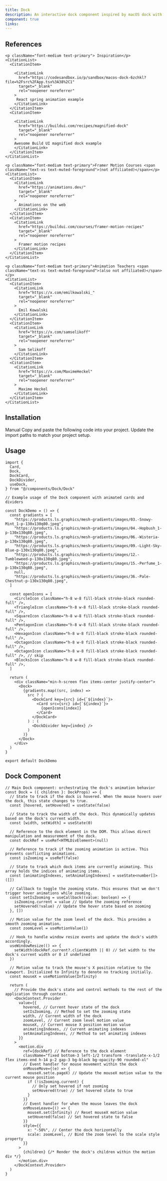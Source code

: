 ```yaml
---
title: Dock
description: An interactive dock component inspired by macOS dock with animation capabilities.
component: true
links:
---
```


<ComponentPreview
  name="dock-demo"
  className="[&_.preview>[data-orientation=vertical]]:sm:max-w-[70%]"
  description="All variations"
/>

## References

<Citations>

    <p className="font-medium text-primary"> Inspiration</p>
    <CitationList>
      <CitationItem>

        <CitationLink
          href="https://codesandbox.io/p/sandbox/macos-dock-6zchkl?file=%2Fsrc%2FApp.tsx%3A38%2C1"
          target="_blank"
          rel="noopener noreferrer"
        >
         React spring animation example
        </CitationLink>
      </CitationItem>
      <CitationItem>

        <CitationLink
          href="https://buildui.com/recipes/magnified-dock"
          target="_blank"
          rel="noopener noreferrer"
        >
        Awesome Build UI magnified dock example
        </CitationLink>
      </CitationItem>
    </CitationList>

    <p className="font-medium text-primary">Framer Motion Courses <span className="text-xs text-muted-foreground">(not affiliated)</span></p>
    <CitationList>
      <CitationItem>
        <CitationLink
          href="https://animations.dev/"
          target="_blank"
          rel="noopener noreferrer"
        >
          Animations on the web
        </CitationLink>
      </CitationItem>
      <CitationItem>
        <CitationLink
          href="https://buildui.com/courses/framer-motion-recipes"
          target="_blank"
          rel="noopener noreferrer"
        >
          Framer motion recipes
        </CitationLink>
      </CitationItem>
    </CitationList>

    <p className="font-medium text-primary">Animation Teachers <span className="text-xs text-muted-foreground">(also not affiliated)</span></p>
    <CitationList>
      <CitationItem>
        <CitationLink
          href="https://x.com/emilkowalski_"
          target="_blank"
          rel="noopener noreferrer"
        >
          Emil Kowalski
        </CitationLink>
      </CitationItem>
      <CitationItem>
        <CitationLink
          href="https://x.com/samselikoff"
          target="_blank"
          rel="noopener noreferrer"
        >
          Sam Selikoff
        </CitationLink>
      </CitationItem>
      <CitationItem>
        <CitationLink
          href="https://x.com/MaximeHeckel"
          target="_blank"
          rel="noopener noreferrer"
        >
          Maxime Heckel
        </CitationLink>
      </CitationItem>
    </CitationList>

</Citations>

## Installation

<Tabs defaultValue="manual">

<TabsList>
  <TabsTrigger value="manual">Manual</TabsTrigger>
</TabsList>

<TabsContent value="manual">
  <Steps>
    <Step>Copy and paste the following code into your project.</Step>
    <ComponentSource name="dock" />
    <Step>Update the import paths to match your project setup.</Step>
  </Steps>
</TabsContent>

</Tabs>

## Usage

```tsx
import {
  Card,
  Dock,
  DockCard,
  DockDivider,
  useDock,
} from "@/components/Dock/Dock"
```

```tsx
// Example usage of the Dock component with animated cards and dividers

const DockDemo = () => {
  const gradients = [
    "https://products.ls.graphics/mesh-gradients/images/03.-Snowy-Mint_1-p-130x130q80.jpeg",
    "https://products.ls.graphics/mesh-gradients/images/04.-Hopbush_1-p-130x130q80.jpeg",
    "https://products.ls.graphics/mesh-gradients/images/06.-Wisteria-p-130x130q80.jpeg",
    "https://products.ls.graphics/mesh-gradients/images/09.-Light-Sky-Blue-p-130x130q80.jpeg",
    "https://products.ls.graphics/mesh-gradients/images/12.-Tumbleweed-p-130x130q80.jpeg",
    "https://products.ls.graphics/mesh-gradients/images/15.-Perfume_1-p-130x130q80.jpeg",
    null,
    "https://products.ls.graphics/mesh-gradients/images/36.-Pale-Chestnut-p-130x130q80.jpeg",
  ]

  const openIcons = [
    <CircleIcon className="h-8 w-8 fill-black stroke-black rounded-full" />,
    <TriangleIcon className="h-8 w-8 fill-black stroke-black rounded-full" />,
    <SquareIcon className="h-8 w-8 fill-black stroke-black rounded-full" />,
    <PentagonIcon className="h-8 w-8 fill-black stroke-black rounded-full" />,
    <HexagonIcon className="h-8 w-8 fill-black stroke-black rounded-full" />,
    <OctagonIcon className="h-8 w-8 fill-black stroke-black rounded-full" />,
    <OctagonIcon className="h-8 w-8 fill-black stroke-black rounded-full" />, // skip
    <BlocksIcon className="h-8 w-8 fill-black stroke-black rounded-full" />,
  ]

  return (
    <div className="min-h-screen flex items-center justify-center">
      <Dock>
        {gradients.map((src, index) =>
          src ? (
            <DockCard key={src} id={`${index}`}>
              <Card src={src} id={`${index}`}>
                {openIcons[index]}
              </Card>
            </DockCard>
          ) : (
            <DockDivider key={index} />
          )
        )}
      </Dock>
    </div>
  )
}

export default DockDemo
```

## Dock Component

```tsx
// Main Dock component: orchestrating the dock's animation behavior
const Dock = ({ children }: DockProps) => {
  // State to track if the dock is hovered. When the mouse hovers over the dock, this state changes to true.
  const [hovered, setHovered] = useState(false)

  // State to track the width of the dock. This dynamically updates based on the dock's current width.
  const [width, setWidth] = useState(0)

  // Reference to the dock element in the DOM. This allows direct manipulation and measurement of the dock.
  const dockRef = useRef<HTMLDivElement>(null)

  // Reference to track if the zooming animation is active. This prevents conflicting animations.
  const isZooming = useRef(false)

  // State to track which dock items are currently animating. This array holds the indices of animating items.
  const [animatingIndexes, setAnimatingIndexes] = useState<number[]>([])

  // Callback to toggle the zooming state. This ensures that we don't trigger hover animations while zooming.
  const setIsZooming = useCallback((value: boolean) => {
    isZooming.current = value // Update the zooming reference
    setHovered(!value) // Update the hover state based on zooming
  }, [])

  // Motion value for the zoom level of the dock. This provides a smooth zooming animation.
  const zoomLevel = useMotionValue(1)

  // Hook to handle window resize events and update the dock's width accordingly.
  useWindowResize(() => {
    setWidth(dockRef.current?.clientWidth || 0) // Set width to the dock's current width or 0 if undefined
  })

  // Motion value to track the mouse's X position relative to the viewport. Initialized to Infinity to denote no tracking initially.
  const mouseX = useMotionValue(Infinity)

  return (
    // Provide the dock's state and control methods to the rest of the application through context.
    <DockContext.Provider
      value={{
        hovered, // Current hover state of the dock
        setIsZooming, // Method to set the zooming state
        width, // Current width of the dock
        zoomLevel, // Current zoom level motion value
        mouseX, // Current mouse X position motion value
        animatingIndexes, // Current animating indexes
        setAnimatingIndexes, // Method to set animating indexes
      }}
    >
      <motion.div
        ref={dockRef} // Reference to the dock element
        className="fixed bottom-3 left-1/2 transform -translate-x-1/2 flex items-end h-14 p-2 gap-3 bg-black bg-opacity-90 rounded-xl"
        // Event handler for mouse movement within the dock
        onMouseMove={(e) => {
          mouseX.set(e.pageX) // Update the mouseX motion value to the current mouse position
          if (!isZooming.current) {
            // Only set hovered if not zooming
            setHovered(true) // Set hovered state to true
          }
        }}
        // Event handler for when the mouse leaves the dock
        onMouseLeave={() => {
          mouseX.set(Infinity) // Reset mouseX motion value
          setHovered(false) // Set hovered state to false
        }}
        style={{
          x: "-50%", // Center the dock horizontally
          scale: zoomLevel, // Bind the zoom level to the scale style property
        }}
      >
        {children} {/* Render the dock's children within the motion div */}
      </motion.div>
    </DockContext.Provider>
  )
}
```
